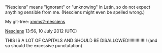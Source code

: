 "Nesciens" means "ignorant" or "unknowing" in Latin, so do not expect anything sensible from me. (Nesciens might even be spelled wrong.)

My git-tree: [http://git.xmms.se/xmms2/xmms2-nesciens/ xmms2-nesciens]

[[User:Nesciens|Nesciens]] 13:56, 10 July 2012 (UTC)

THIS IS A LOT OF CAPITALS AND SHOULD BE DISALLOWED!!!!!!!!!!!!!!! (and so should the excessive punctutation)